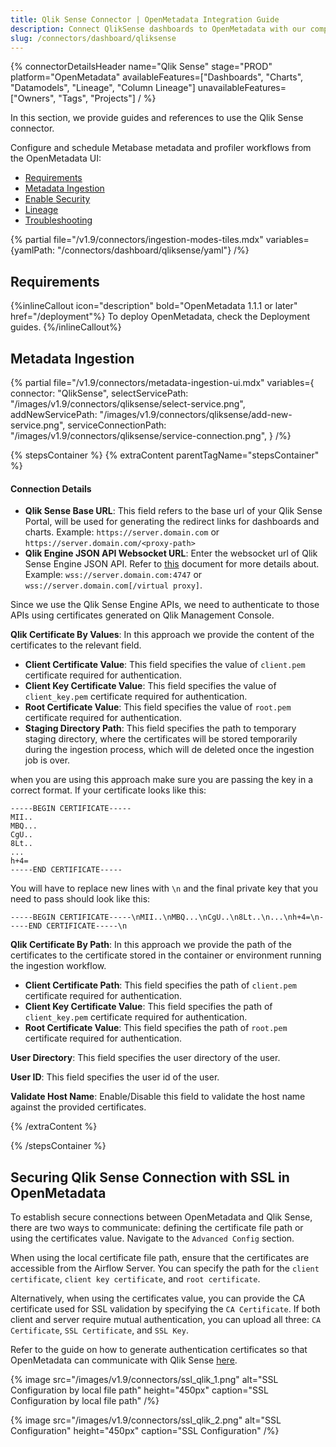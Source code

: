 ```yaml
---
title: Qlik Sense Connector | OpenMetadata Integration Guide
description: Connect QlikSense dashboards to OpenMetadata with our comprehensive connector guide. Step-by-step setup, configuration, and metadata extraction instructions.
slug: /connectors/dashboard/qliksense
---
```






{% connectorDetailsHeader
  name="Qlik Sense"
  stage="PROD"
  platform="OpenMetadata"
  availableFeatures=["Dashboards", "Charts", "Datamodels", "Lineage", "Column Lineage"]
  unavailableFeatures=["Owners", "Tags", "Projects"]
/ %}

In this section, we provide guides and references to use the Qlik Sense connector.

Configure and schedule Metabase metadata and profiler workflows from the OpenMetadata UI:

- [Requirements](#requirements)
- [Metadata Ingestion](#metadata-ingestion)
- [Enable Security](#securing-qlik-sense-connection-with-ssl-in-openmetadata)
- [Lineage](#lineage)
- [Troubleshooting](/connectors/dashboard/qliksense/troubleshooting)

{% partial file="/v1.9/connectors/ingestion-modes-tiles.mdx" variables={yamlPath: "/connectors/dashboard/qliksense/yaml"} /%}

## Requirements

{%inlineCallout icon="description" bold="OpenMetadata 1.1.1 or later" href="/deployment"%}
To deploy OpenMetadata, check the Deployment guides.
{%/inlineCallout%}

## Metadata Ingestion

{% partial 
  file="/v1.9/connectors/metadata-ingestion-ui.mdx" 
  variables={
    connector: "QlikSense", 
    selectServicePath: "/images/v1.9/connectors/qliksense/select-service.png",
    addNewServicePath: "/images/v1.9/connectors/qliksense/add-new-service.png",
    serviceConnectionPath: "/images/v1.9/connectors/qliksense/service-connection.png",
} 
/%}

{% stepsContainer %}
{% extraContent parentTagName="stepsContainer" %}

#### Connection Details

- **Qlik Sense Base URL**: This field refers to the base url of your Qlik Sense Portal, will be used for generating the redirect links for dashboards and charts. Example: `https://server.domain.com` or `https://server.domain.com/<proxy-path>`
- **Qlik Engine JSON API Websocket URL**: Enter the websocket url of Qlik Sense Engine JSON API. Refer to [this](https://help.qlik.com/en-US/sense-developer/May2023/Subsystems/EngineAPI/Content/Sense_EngineAPI/GettingStarted/connecting-to-engine-api.htm) document for more details about. Example: `wss://server.domain.com:4747` or `wss://server.domain.com[/virtual proxy]`.

Since we use the Qlik Sense Engine APIs, we need to authenticate to those APIs using certificates generated on Qlik Management Console.

**Qlik Certificate By Values**: In this approach we provide the content of the certificates to the relevant field.
 - **Client Certificate Value**: This field specifies the value of `client.pem` certificate required for authentication.
 - **Client Key Certificate Value**: This field specifies the value of `client_key.pem` certificate required for authentication.
 - **Root Certificate Value**: This field specifies the value of `root.pem` certificate required for authentication.
 - **Staging Directory Path**: This field specifies the path to temporary staging directory, where the certificates will be stored temporarily during the ingestion process, which will de deleted once the ingestion job is over. 

when you are using this approach make sure you are passing the key in a correct format. If your certificate looks like this:

```
-----BEGIN CERTIFICATE-----
MII..
MBQ...
CgU..
8Lt..
...
h+4=
-----END CERTIFICATE-----
```

You will have to replace new lines with `\n` and the final private key that you need to pass should look like this:

```
-----BEGIN CERTIFICATE-----\nMII..\nMBQ...\nCgU..\n8Lt..\n...\nh+4=\n-----END CERTIFICATE-----\n
```

**Qlik Certificate By Path**: In this approach we provide the path of the certificates to the certificate stored in the container or environment running the ingestion workflow.
 - **Client Certificate Path**: This field specifies the path of `client.pem` certificate required for authentication. 
 - **Client Key Certificate Value**: This field specifies the path of `client_key.pem` certificate required for authentication. 
 - **Root Certificate Value**: This field specifies the path of `root.pem` certificate required for authentication. 

**User Directory**: This field specifies the user directory of the user.

**User ID**: This field specifies the user id of the user.

**Validate Host Name**: Enable/Disable this field to validate the host name against the provided certificates.

{% /extraContent %}

<TestConnection />

<ConfigureIngestion />

<IngestionScheduleAndDeploy />

{% /stepsContainer %}

## Securing Qlik Sense Connection with SSL in OpenMetadata

To establish secure connections between OpenMetadata and Qlik Sense, there are two ways to communicate: defining the certificate file path or using the certificates value. Navigate to the `Advanced Config` section. 

When using the local certificate file path, ensure that the certificates are accessible from the Airflow Server. You can specify the path for the `client certificate`, `client key certificate`, and `root certificate`. 

Alternatively, when using the certificates value, you can provide the CA certificate used for SSL validation by specifying the `CA Certificate`. If both client and server require mutual authentication, you can upload all three: `CA Certificate`, `SSL Certificate`, and `SSL Key`. 

Refer to the guide on how to generate authentication certificates so that OpenMetadata can communicate with Qlik Sense [here](/connectors/dashboard/qliksense/certificates).


{% image
  src="/images/v1.9/connectors/ssl_qlik_1.png"
  alt="SSL Configuration by local file path"
  height="450px"
  caption="SSL Configuration by local file path" /%}

  {% image
  src="/images/v1.9/connectors/ssl_qlik_2.png"
  alt="SSL Configuration"
  height="450px"
  caption="SSL Configuration" /%}

<DashboardLineage />
